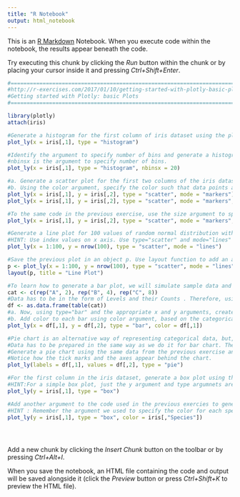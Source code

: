 ```yaml
---
title: "R Notebook"
output: html_notebook
---
```


This is an [R Markdown](http://rmarkdown.rstudio.com) Notebook. When you execute code within the notebook, the results appear beneath the code. 

Try executing this chunk by clicking the *Run* button within the chunk or by placing your cursor inside it and pressing *Ctrl+Shift+Enter*. 

```r
#===========================================================================
#http://r-exercises.com/2017/01/10/getting-started-with-plotly-basic-plots/
#Getting started with Plotly: basic Plots
#===========================================================================

library(plotly)
attach(iris)

#Generate a histogram for the first column of iris dataset using the plot_ly() function. For the first run, supply only one argument to the function and see the message it returns. identify the argument that you need to include to specify a chart type.
plot_ly(x = iris[,1], type = "histogram")

#Identify the argument to specify number of bins and generate a histogram with 20 bins using the same data.
#nbinsx is the argument to specify number of bins.
plot_ly(x = iris[,1], type = "histogram", nbinsx = 20)

#a. Generate a scatter plot for the first two columns of the iris dataset. Identify and use the appropriate arguments to get the plot with first column on the x axis and second column on y axis.
#b. Using the color argument, specify the color such that data points are colored based on the Species column. HINT: color argument takes a vector of same length of number of data points data points with the level info.
plot_ly(x = iris[,1], y = iris[,2], type = "scatter", mode = "markers")
plot_ly(x = iris[,1], y = iris[,2], type = "scatter", mode = "markers", color = iris[,"Species"])

#To the same code in the previous exercise, use the size argument to specify the markers’ size based on the third column of the iris dataset.
plot_ly(x = iris[,1], y = iris[,2], type = "scatter", mode = "markers", color = iris[,"Species"], size = iris[,3])

#Generate a line plot for 100 values of random normal distribution with the default mean and standard deviation.
#HINT: Use index values on x axis. Use type="scatter" and mode="lines" to get a line chart
plot_ly(x = 1:100, y = nrow(100), type = "scatter", mode = "lines")

#Save the previous plot in an object p. Use layout function to add an appropriate title to the plot.
p <- plot_ly(x = 1:100, y = nrow(100), type = "scatter", mode = "lines")
layout(p, title = "Line Plot")

#To learn how to generate a bar plot, we will simulate sample data and look at how to prepare the data before plotting. Run the below code to generate the data.
cat <- c(rep("A", 2), rep("B", 4), rep("C", 8))
#Data has to be in the form of Levels and their Counts . Therefore, using table() function to summarize and as.data.frame to create a data frame.
df <- as.data.frame(table(cat))
#a. Now, using type="bar" and the appropriate x and y arguments, create a bar graph.
#b. Add color to each bar using color argument, based on the categorical levels.
plot_ly(x = df[,1], y = df[,2], type = "bar", color = df[,1])

#Pie chart is an alternative way of representing categorical data, but, when the levels in the data are more, bar chart is preferred.
#Data has to be prepared in the same way as we do it for bar chart. The arguments vary a little. Instead of x and y, we use labels and values.
#Generate a pie chart using the same data from the previous exercise and appropriate arguments.
#Notice how the tick marks and the axes appear behind the chart.
plot_ly(labels = df[,1], values = df[,2], type = "pie")

#For the first column in the iris dataset, generate a box plot using the box trace type.
#HINT:For a simple box plot, just the y argument and type argumnets are given.
plot_ly(y = iris[,1], type = "box")

#Add another argument to the code used in the previous exercies to generate mutliple box plots for the first column of iris dataset, where each box corresponds to data of particular Species.
#HINT : Remember the argument we used to specify the color for each species in Exercise 3.
plot_ly(y = iris[,1], type = "box", color = iris[,"Species"])





```

Add a new chunk by clicking the *Insert Chunk* button on the toolbar or by pressing *Ctrl+Alt+I*.

When you save the notebook, an HTML file containing the code and output will be saved alongside it (click the *Preview* button or press *Ctrl+Shift+K* to preview the HTML file).
